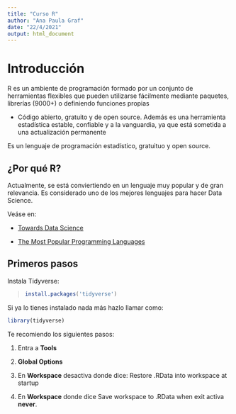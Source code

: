 ```yaml
---
title: "Curso R"
author: "Ana Paula Graf"
date: "22/4/2021"
output: html_document
---
```


# Introducción

R es un ambiente de programación formado por un conjunto de herramientas flexibles que pueden utilizarse fácilmente mediante paquetes, librerías (9000+) o definiendo funciones propias

-    Código abierto, gratuito y de open source. Además es una herramienta estadística estable, confiable y a la vanguardia, ya que está sometida a una actualización permanente

Es un lenguaje de programación estadístico, gratuituo y open source.

## ¿Por qué R?

Actualmente, se está conviertiendo en un lenguaje muy popular y de gran relevancia. Es considerado uno de los mejores lenguajes para hacer Data Science.

Veáse en:

-   [Towards Data Science](https://towardsdatascience.com/top-9-languages-for-data-science-in-2020-824239f930c)

-   [The Most Popular Programming Languages](https://statisticsanddata.org/most-popular-programming-languages/)

## Primeros pasos

Instala Tidyverse:

> ``` {.r}
> install.packages('tidyverse')
> ```

Si ya lo tienes instalado nada más hazlo llamar como:

```r
library(tidyverse)

```

Te recomiendo los siguientes pasos:

1.  Entra a **Tools**

2.  **Global Options**

3.  En **Workspace** desactiva donde dice: Restore .RData into workspace at startup

4.  En **Workspace** donde dice Save workspace to .RData when exit activa **never**.
